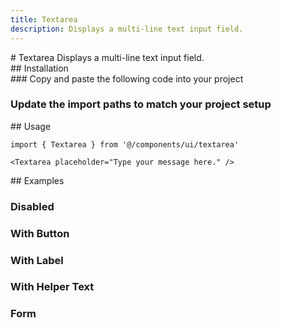 ```yaml
---
title: Textarea
description: Displays a multi-line text input field.
---
```


<ContentContainer>

<Section gap="1">
# Textarea
<Paragraph size={'extraLarge'} color={'tertiary'}>Displays a multi-line text input field.</Paragraph>
<ComponentPreview name="textarea" withRecipe />
</Section>

<Section>
## Installation

<Steps>
<Section>
### Copy and paste the following code into your project

<ComponentSource name="textarea" />

### Update the import paths to match your project setup
</Section>
</Steps>
</Section>

<Section>
## Usage

```tsx
import { Textarea } from '@/components/ui/textarea'
```
```tsx
<Textarea placeholder="Type your message here." />
```
</Section>

<Section>
## Examples

### Disabled
<ComponentPreview name="textarea" file ="disabled"/>

### With Button
<ComponentPreview name="textarea" file ="with-button"/>

### With Label
<ComponentPreview name="textarea" file ="with-label"/>

### With Helper Text
<ComponentPreview name="textarea" file ="with-text"/>

### Form
<ComponentPreview name="textarea" file ="form"/>
</Section>

</ContentContainer>